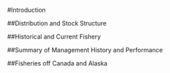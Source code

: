 <!-- ***********INTRODUCTION SECTION*************************************** -->
  
#Introduction
  
##Distribution and Stock Structure


##Historical and Current Fishery



##Summary of Management History and Performance


##Fisheries off Canada and Alaska
